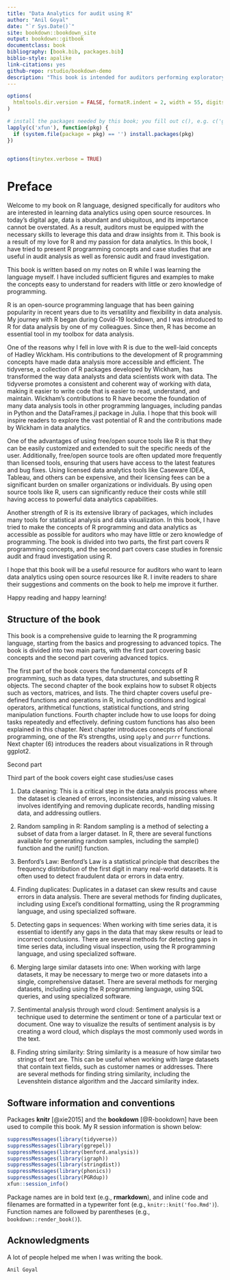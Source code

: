 ```yaml
--- 
title: "Data Analytics for audit using R"
author: "Anil Goyal"
date: "`r Sys.Date()`"
site: bookdown::bookdown_site
output: bookdown::gitbook
documentclass: book
bibliography: [book.bib, packages.bib]
biblio-style: apalike
link-citations: yes
github-repo: rstudio/bookdown-demo
description: "This book is intended for auditors performing exploratory data analytics using R programming language, mainly baseR and Tidyverse."
---
```


```r
options(
  htmltools.dir.version = FALSE, formatR.indent = 2, width = 55, digits = 4
)

# install the packages needed by this book; you fill out c(), e.g. c('ggplot2', 'dplyr')
lapply(c('xfun'), function(pkg) {
  if (system.file(package = pkg) == '') install.packages(pkg)
})


options(tinytex.verbose = TRUE)


```

# Preface {-}

Welcome to my book on R language, designed specifically for auditors who are interested in learning data analytics using open source resources. In today's digital age, data is abundant and ubiquitous, and its importance cannot be overstated. As a result, auditors must be equipped with the necessary skills to leverage this data and draw insights from it. This book is a result of my love for R and my passion for data analytics. In this book, I have tried to present R programming concepts and case studies that are useful in audit analysis as well as forensic audit and fraud investigation.

This book is written based on my notes on R while I was learning the language myself. I have included sufficient figures and examples to make the concepts easy to understand for readers with little or zero knowledge of programming.

R is an open-source programming language that has been gaining popularity in recent years due to its versatility and flexibility in data analysis. My journey with R began during Covid-19 lockdown, and I was introduced to R for data analysis by one of my colleagues. Since then, R has become an essential tool in my toolbox for data analysis.

One of the reasons why I fell in love with R is due to the well-laid concepts of Hadley Wickham. His contributions to the development of R programming concepts have made data analysis more accessible and efficient. The tidyverse, a collection of R packages developed by Wickham, has transformed the way data analysts and data scientists work with data. The tidyverse promotes a consistent and coherent way of working with data, making it easier to write code that is easier to read, understand, and maintain. Wickham's contributions to R have become the foundation of many data analysis tools in other programming languages, including pandas in Python and the DataFrames.jl package in Julia. I hope that this book will inspire readers to explore the vast potential of R and the contributions made by Wickham in data analytics.

One of the advantages of using free/open source tools like R is that they can be easily customized and extended to suit the specific needs of the user. Additionally, free/open source tools are often updated more frequently than licensed tools, ensuring that users have access to the latest features and bug fixes. Using licensed data analytics tools like Caseware IDEA, Tableau, and others can be expensive, and their licensing fees can be a significant burden on smaller organizations or individuals. By using open source tools like R, users can significantly reduce their costs while still having access to powerful data analytics capabilities.

Another strength of R is its extensive library of packages, which includes many tools for statistical analysis and data visualization. In this book, I have tried to make the concepts of R programming and data analytics as accessible as possible for auditors who may have little or zero knowledge of programming. The book is divided into two parts, the first part covers R programming concepts, and the second part covers case studies in forensic audit and fraud investigation using R.

I hope that this book will be a useful resource for auditors who want to learn data analytics using open source resources like R. I invite readers to share their suggestions and comments on the book to help me improve it further.

Happy reading and happy learning!

## Structure of the book {-}
This book is a comprehensive guide to learning the R programming language, starting from the basics and progressing to advanced topics. The book is divided into two main parts, with the first part covering basic concepts and the second part covering advanced topics.

The first part of the book covers the fundamental concepts of R programming, such as data types, data structures, and subsetting R objects. The second chapter of the book explains how to subset R objects such as vectors, matrices, and lists. The third chapter covers useful pre-defined functions and operations in R, including conditions and logical operators, arithmetical functions, statistical functions, and string manipulation functions.  Fourth chapter include how to use loops for doing tasks repeatedly and effectively.  defining custom functions has also been explained in this chapter.  Next chapter introduces conecpts of functional programming, one of the R's strengths, using `apply` and `purrr` functions.  Next chapter (6) introduces the readers about visualizations in R through ggplot2.

Second part 

Third part of the book covers eight case studies/use cases

1. Data cleaning: This is a critical step in the data analysis process where the dataset is cleaned of errors, inconsistencies, and missing values. It involves identifying and removing duplicate records, handling missing data, and addressing outliers.

2. Random sampling in R: Random sampling is a method of selecting a subset of data from a larger dataset. In R, there are several functions available for generating random samples, including the sample() function and the runif() function.

3. Benford's Law: Benford's Law is a statistical principle that describes the frequency distribution of the first digit in many real-world datasets. It is often used to detect fraudulent data or errors in data entry.

4. Finding duplicates: Duplicates in a dataset can skew results and cause errors in data analysis. There are several methods for finding duplicates, including using Excel's conditional formatting, using the R programming language, and using specialized software.

5. Detecting gaps in sequences: When working with time series data, it is essential to identify any gaps in the data that may skew results or lead to incorrect conclusions. There are several methods for detecting gaps in time series data, including visual inspection, using the R programming language, and using specialized software.

6. Merging large similar datasets into one: When working with large datasets, it may be necessary to merge two or more datasets into a single, comprehensive dataset. There are several methods for merging datasets, including using the R programming language, using SQL queries, and using specialized software.

7. Sentimental analysis through word cloud: Sentiment analysis is a technique used to determine the sentiment or tone of a particular text or document. One way to visualize the results of sentiment analysis is by creating a word cloud, which displays the most commonly used words in the text.

8. Finding string similarity: String similarity is a measure of how similar two strings of text are. This can be useful when working with large datasets that contain text fields, such as customer names or addresses. There are several methods for finding string similarity, including the Levenshtein distance algorithm and the Jaccard similarity index.


## Software information and conventions {-}

Packages **knitr**\index{knitr} [@xie2015] and the **bookdown**\index{bookdown} [@R-bookdown] have been used to compile this book. My R session information is shown below:

```r
suppressMessages(library(tidyverse))
suppressMessages(library(ggrepel))
suppressMessages(library(benford.analysis))
suppressMessages(library(igraph))
suppressMessages(library(stringdist))
suppressMessages(library(phonics))
suppressMessages(library(PGRdup))
xfun::session_info()
```

Package names are in bold text (e.g., **rmarkdown**), and inline code and filenames are formatted in a typewriter font (e.g., `knitr::knit('foo.Rmd')`). Function names are followed by parentheses (e.g., `bookdown::render_book()`).

## Acknowledgments {-}

A lot of people helped me when I was writing the book.

```block2
Anil Goyal
```


